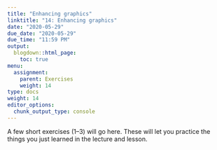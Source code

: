```yaml
---
title: "Enhancing graphics"
linktitle: "14: Enhancing graphics"
date: "2020-05-29"
due_date: "2020-05-29"
due_time: "11:59 PM"
output:
  blogdown::html_page:
    toc: true
menu:
  assignment:
    parent: Exercises
    weight: 14
type: docs
weight: 14
editor_options: 
  chunk_output_type: console
---
```


A few short exercises (1–3) will go here. These will let you practice the things you just learned in the lecture and lesson.

